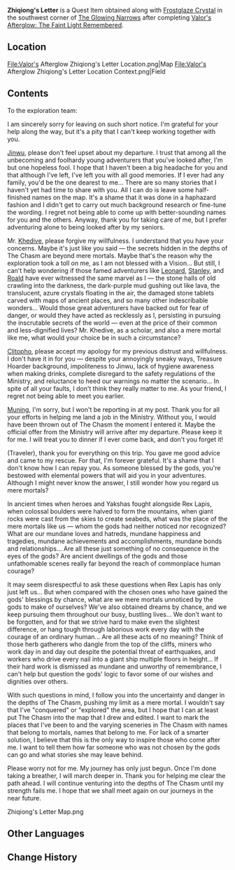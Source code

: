 {{Item Infobox
|id          = 101724
|image       = Book Letter.png
|type        = Quest Items
|description = A letter left by a young adventurer. There is a slightly bitter scent of Qingxin on this piece of paper.
|source1     = Found in [[The Glowing Narrows]] after [[Valor's Afterglow: The Faint Light Remembered]]
}}
'''Zhiqiong's Letter''' is a Quest Item obtained along with [[Frostglaze Crystal]] in the southwest corner of [[The Glowing Narrows]] after completing [[Valor's Afterglow: The Faint Light Remembered]].

==Location==
<gallery hideaddbutton="true" captionalign="center">
File:Valor's Afterglow Zhiqiong's Letter Location.png|Map
File:Valor's Afterglow Zhiqiong's Letter Location Context.png|Field
</gallery>

==Contents==
To the exploration team:

I am sincerely sorry for leaving on such short notice.
I'm grateful for your help along the way, but it's a pity that I can't keep working together with you.

[[Jinwu]], please don't feel upset about my departure. I trust that among all the unbecoming and foolhardy young adventurers that you've looked after, I'm but one hopeless fool. I hope that I haven't been a big headache for you and that although I've left, I've left you with all good memories. If I ever had any family, you'd be the one dearest to me... There are so many stories that I haven't yet had time to share with you. All I can do is leave some half-finished names on the map. It's a shame that it was done in a haphazard fashion and I didn't get to carry out much background research or fine-tune the wording. I regret not being able to come up with better-sounding names for you and the others.
Anyway, thank you for taking care of me, but I prefer adventuring alone to being looked after by my seniors.

Mr. [[Khedive]], please forgive my willfulness. I understand that you have your concerns. Maybe it's just like you said — the secrets hidden in the depths of The Chasm are beyond mere mortals. Maybe that's the reason why the exploration took a toll on me, as I am not blessed with a Vision...
But still, I can't help wondering if those famed adventurers like [[Leonard]], [[Stanley]], and [[Roald]] have ever witnessed the same marvel as I — the stone halls of old crawling into the darkness, the dark-purple mud gushing out like lava, the translucent, azure crystals floating in the air, the damaged stone tablets carved with maps of ancient places, and so many other indescribable wonders... Would those great adventurers have backed out for fear of danger, or would they have acted as recklessly as I, persisting in pursuing the inscrutable secrets of the world — even at the price of their common and less-dignified lives?
Mr. Khedive, as a scholar, and also a mere mortal like me, what would your choice be in such a circumstance?

[[Clitopho]], please accept my apology for my previous distrust and willfulness. I don't have it in for you — despite your annoyingly sneaky ways, Treasure Hoarder background, impoliteness to Jinwu, lack of hygiene awareness when making drinks, complete disregard to the safety regulations of the Ministry, and reluctance to heed our warnings no matter the scenario... In spite of all your faults, I don't think they really matter to me. As your friend, I regret not being able to meet you earlier.

[[Muning]], I'm sorry, but I won't be reporting in at my post. Thank you for all your efforts in helping me land a job in the Ministry. Without you, I would have been thrown out of The Chasm the moment I entered it. Maybe the official offer from the Ministry will arrive after my departure. Please keep it for me. I will treat you to dinner if I ever come back, and don't you forget it!

(Traveler), thank you for everything on this trip. You gave me good advice and came to my rescue. For that, I'm forever grateful. It's a shame that I don't know how I can repay you. As someone blessed by the gods, you're bestowed with elemental powers that will aid you in your adventures. Although I might never know the answer, I still wonder how you regard us mere mortals?

In ancient times when heroes and Yakshas fought alongside Rex Lapis, when colossal boulders were halved to form the mountains, when giant rocks were cast from the skies to create seabeds, what was the place of the mere mortals like us — whom the gods had neither noticed nor recognized? What are our mundane loves and hatreds, mundane happiness and tragedies, mundane achievements and accomplishments, mundane bonds and relationships... Are all these just something of no consequence in the eyes of the gods? Are ancient dwellings of the gods and those unfathomable scenes really far beyond the reach of commonplace human courage?

It may seem disrespectful to ask these questions when Rex Lapis has only just left us...
But when compared with the chosen ones who have gained the gods' blessings by chance, what are we mere mortals unnoticed by the gods to make of ourselves? We've also obtained dreams by chance, and we keep pursuing them throughout our busy, bustling lives... We don't want to be forgotten, and for that we strive hard to make even the slightest difference, or hang tough through laborious work every day with the courage of an ordinary human... Are all these acts of no meaning?
Think of those herb gatherers who dangle from the top of the cliffs, miners who work day in and day out despite the potential threat of earthquakes, and workers who drive every nail into a giant ship multiple floors in height... If their hard work is dismissed as mundane and unworthy of remembrance, I can't help but question the gods' logic to favor some of our wishes and dignities over others.

With such questions in mind, I follow you into the uncertainty and danger in the depths of The Chasm, pushing my limit as a mere mortal. I wouldn't say that I've "conquered" or "explored" the area, but I hope that I can at least put The Chasm into the map that I drew and edited. I want to mark the places that I've been to and the varying sceneries in The Chasm with names that belong to mortals, names that belong to me.
For lack of a smarter solution, I believe that this is the only way to inspire those who come after me. I want to tell them how far someone who was not chosen by the gods can go and what stories she may leave behind.

Please worry not for me. My journey has only just begun. Once I'm done taking a breather, I will march deeper in. Thank you for helping me clear the path ahead. I will continue venturing into the depths of The Chasm until my strength fails me.
{{Not a typo|Good luck, my fellow teammates.}}
I hope that we shall meet again on our journeys in the near future.

<gallery hideaddbutton="true" captionalign="center">
Zhiqiong's Letter Map.png
</gallery>

==Other Languages==
{{Other Languages|default_hidden = 1
|en      = Zhiqiong's Letter
|zhs     = 志琼的信
|zhs_rm  = Zhìqióng de Xìn
|zht     = 志瓊的信
|zht_rm  = Zhìqióng de Xìn
|ja      = 志璇の手紙
|ja_rm   = Shisen no Tegami{{Assumed}}
|ko      = 지경의 편지
|ko_rm   = Jigyeong-ui Pyeonji
|es      = Carta de Zhichiong
|fr      = Lettre de Zhiqiong
|ru      = Письмо Чжи Цюн
|th      = จดหมายของ Zhiqiong
|th_rm   = 
|vi      = Thư Của Zhiqiong
|de      = Zhiqiongs Brief
|id      = Surat Zhiqiong
|pt      = Carta de Zhiqiong
}}

==Change History==
{{Change History|2.6}}
